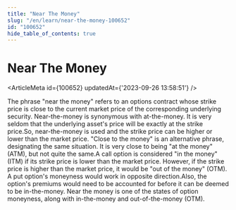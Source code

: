 ```yaml
---
title: "Near The Money"
slug: "/en/learn/near-the-money-100652"
id: "100652"
hide_table_of_contents: true
---
```



# Near The Money

<ArticleMeta id={100652} updatedAt={'2023-09-26 13:58:51'} />
<div className='border-solid border-b border-t-0 my-4 border-[var(--ifm-color-gray-300)]' />

The phrase "near the money" refers to an options contract whose strike price is close to the current market price of the corresponding underlying security. Near-the-money is synonymous with at-the-money. It is very seldom that the underlying asset's price will be exactly at the strike price.So, near-the-money is used and the strike price can be higher or lower than the market price. "Close to the money" is an alternative phrase, designating the same situation. It is very close to being "at the money"(ATM), but not quite the same.A call option is considered "in the money" (ITM) if its strike price is lower than the market price. However, if the strike price is higher than the market price, it would be "out of the money" (OTM). A put option's moneyness would work in opposite direction.Also, the option's premiums would need to be accounted for before it can be deemed to be in-the-money. Near the money is one of the states of option moneyness, along with in-the-money and out-of-the-money (OTM).
